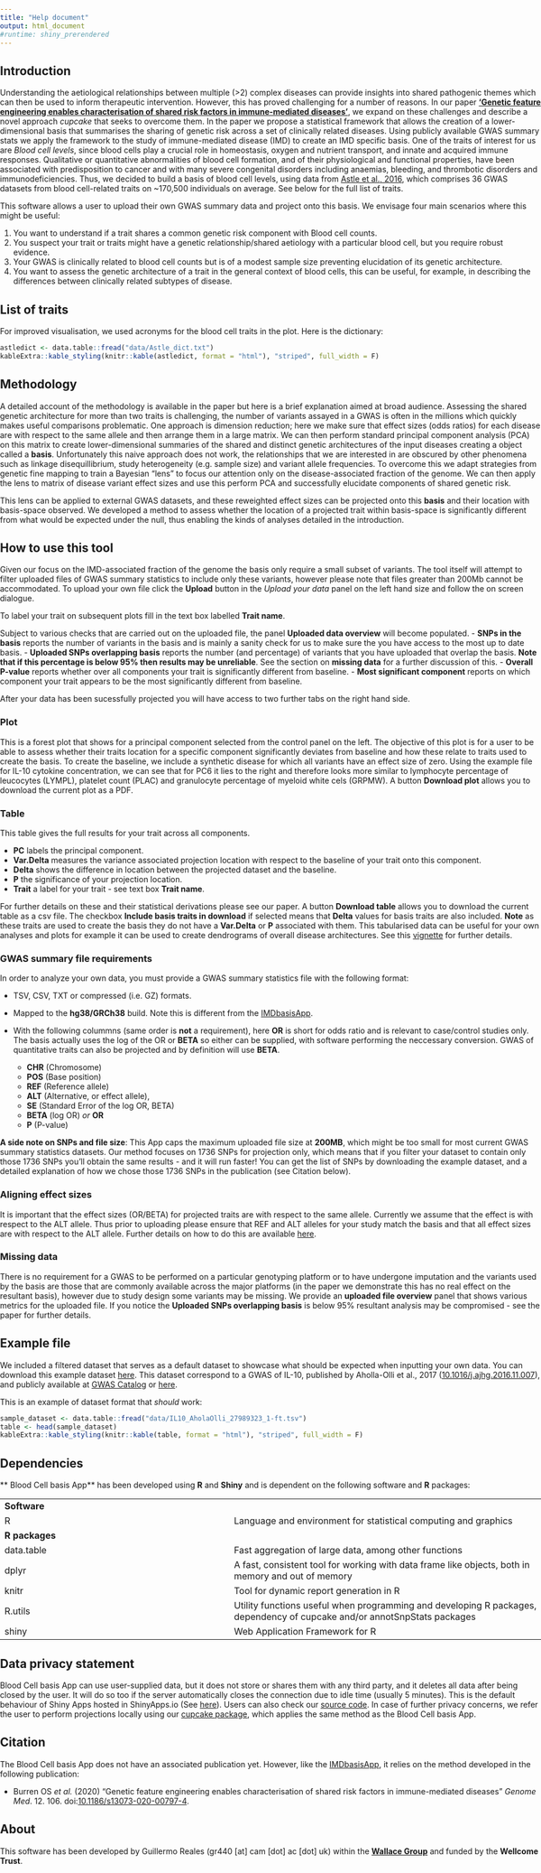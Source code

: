 ```yaml
---
title: "Help document"
output: html_document
#runtime: shiny_prerendered
---
```


[//]: # (This chunk is necessary to guarantee the app will rescale with different window sizes.)

<style type="text/css">
           body {          
           max-width:100%;
           padding:0;
           }
</style>

##  Introduction

Understanding the aetiological relationships between multiple (>2) complex diseases can provide insights into shared pathogenic themes which can then be used to inform therapeutic intervention. However, this has proved challenging for a number of reasons. In our paper [**'Genetic feature engineering enables characterisation of shared risk factors in immune-mediated diseases'**](https://genomemedicine.biomedcentral.com/articles/10.1186/s13073-020-00797-4), we expand on these challenges and describe a novel approach *cupcake* that seeks to overcome them. In the paper we propose a statistical framework that allows the creation of a lower-dimensional basis that summarises the sharing of genetic risk across a set of clinically related diseases. Using publicly available GWAS summary stats we apply the framework to the study of immune-mediated disease (IMD) to create an IMD specific basis. 
One of the traits of interest for us are *Blood cell levels*, since blood cells play a crucial role in homeostasis, oxygen and nutrient transport, and innate and acquired immune responses. Qualitative or quantitative abnormalities of blood cell formation, and of their physiological and functional properties, have been associated with predisposition to cancer and with many severe congenital disorders including anaemias, bleeding, and thrombotic disorders and immunodeficiencies. 
Thus, we decided to build a basis of blood cell levels, using data from [Astle et al., 2016](https://doi.org/10.1016/j.cell.2016.10.042), which comprises 36 GWAS datasets from blood cell-related traits on ~170,500 individuals on average. See below for the full list of traits.

This software allows a user to upload their own GWAS summary data and project onto this basis. We envisage four main scenarios where this might be useful:

1. You want to understand if a trait shares a common genetic risk component with Blood cell counts.
2. You suspect your trait or traits might have a genetic relationship/shared aetiology with a particular blood cell, but you require robust evidence.
3. Your GWAS is clinically related to blood cell counts but is of a modest sample size preventing elucidation of its genetic architecture.
4. You want to assess the genetic architecture of a trait in the general context of blood cells, this can be useful, for example, in describing the differences between clinically related subtypes of disease.


## List of traits

For improved visualisation, we used acronyms for the blood cell traits in the plot. Here is the dictionary:

```r
astledict <- data.table::fread("data/Astle_dict.txt")
kableExtra::kable_styling(knitr::kable(astledict, format = "html"), "striped", full_width = F)
```



## Methodology

A  detailed account of the methodology is available in the paper but here is a brief explanation aimed at broad audience. Assessing the shared genetic architecture for more than two traits is challenging, the number of variants assayed in a GWAS is often in the millions which quickly makes useful comparisons problematic. One approach is dimension reduction; here we make sure that effect sizes (odds ratios) for each disease are with respect to the same allele and then arrange them in a large matrix. We can then perform standard principal component analysis (PCA) on this matrix to create lower-dimensional summaries of the shared and distinct genetic architectures of the input diseases creating a object called a **basis**. Unfortunately this naive approach does not work, the relationships that we are interested in are obscured by other phenomena such as linkage disequillibrium, study heterogeneity (e.g. sample size)  and variant allele frequencies. To overcome this we adapt strategies from genetic fine mapping to train a Bayesian "lens" to focus our attention only on the disease-associated fraction of the genome. We can then apply the lens to matrix of disease variant effect sizes and use this perform PCA and successfully elucidate components of shared genetic risk. 

This lens can be applied to external GWAS datasets, and these reweighted effect sizes can be projected onto this **basis** and their location with basis-space observed. We developed a method to assess whether the location of a projected trait within basis-space is significantly different from what would be expected under the null, thus enabling the kinds of analyses detailed in the introduction.  


## How to use this tool

Given our focus on the IMD-associated fraction of the genome the basis only require a small subset of variants. The tool itself will attempt to filter uploaded files of GWAS summary statistics to include only these variants, however please note that files greater than 200Mb cannot be accommodated. To upload your own file click the **Upload** button in the *Upload your data* panel on the left hand size and follow the on screen dialogue. 

<!-- To improve accuracy, we have now included the possibility to choose the broad ancestry group of the population that was used in your GWAS (**Select population** menu), and use different LD matrices, tailored to the following populations: Admixed American, African, East Asian, European, and South Asian. We computed such matrices using data from 1000 Genomes Project Phase III. See [here](https://www.internationalgenome.org/faq/which-populations-are-part-your-study/) for more details about specific populations used to generate the matrices. Note that LD matrices are used to calculate delta P-values and confidence intervals, so matrix choice should not affect projection itself. -->

To label your trait on subsequent plots fill in the text box labelled **Trait name**.

Subject to  various checks that are carried out on the uploaded file, the panel **Uploaded data overview** will become populated.
  - **SNPs in the basis** reports the number of variants in the basis and is mainly a sanity check for us to make sure the you have access to the most up to date basis. 
  - **Uploaded SNPs overlapping basis** reports the number (and percentage) of variants that you have uploaded that overlap the basis. **Note that if this percentage is below 95% then results may be unreliable**. See the section on **missing data** for a further discussion of this.
  - **Overall P-value** reports whether over all components your trait is significantly different from baseline.
  - **Most significant component** reports on which component your trait appears to be the most significantly different from baseline.

After your data has been sucessfully projected you will have access to two further tabs on the right hand side. 

### Plot

This is a forest plot that shows for a principal component selected from the control panel on the left. The objective of this plot is for a user to be able to assess whether their traits location for a specific component significantly deviates from baseline and how these relate to traits used to create the basis. To create the baseline, we include a synthetic disease for which all variants have an effect size of zero. Using the example file for IL-10 cytokine concentration, we can see that for PC6 it lies to the right and therefore looks more similar to lymphocyte percentage of leucocytes (LYMPL), platelet count (PLAC) and granulocyte percentage of myeloid white cels (GRPMW). A button **Download plot** allows you to download the current plot as a PDF.

### Table

This table gives the full results for your trait across all components. 

- **PC** labels the principal component.
- **Var.Delta** measures the variance associated projection location with respect to the baseline of your trait onto this component.
- **Delta** shows the difference in location between the projected dataset and the baseline.
- **P** the significance of your projection location.
- **Trait** a label for your trait - see text box **Trait name**. 

For further details on these and their statistical derivations please see our paper. A button **Download table** allows you to download the current table as a csv file. The checkbox **Include basis traits in download** if selected means that **Delta** values for basis traits are also included. **Note** as these traits are used to create the basis they do not have a **Var.Delta** or **P** associated with them. This tabularised data can be useful for your own analyses and plots for example it can be used to create dendrograms of overall disease architectures. See this [vignette](https://chr1swallace.github.io/cupcake/articles/create-basis.html) for further details.  


###  GWAS summary file requirements

In order to analyze your own data, you must provide a GWAS summary statistics file with the following format:

- TSV, CSV, TXT or compressed (i.e. GZ) formats.

- Mapped to the **hg38/GRCh38** build. Note this is different from the [IMDbasisApp](https://grealesm.shinyapps.io/IMDbasisApp/).

- With the following colummns (same order is **not** a requirement), here **OR** is short for odds ratio and is relevant to case/control studies only. The basis actually uses the log of the OR or **BETA** so either can be supplied, with software performing the neccessary conversion. GWAS of quantitative traits can also be projected and by definition will use **BETA**.
  
    - **CHR** (Chromosome)
    - **POS** (Base position)
    - **REF** (Reference allele)
    - **ALT** (Alternative, or effect allele), 
    - **SE** (Standard Error of the log OR, BETA)
    - **BETA** (log OR) *or* **OR**
    - **P** (P-value)
      
**A side note on SNPs and file size**: This App caps the maximum uploaded file size at **200MB**, which might be too small for most current GWAS summary statistics datasets. Our method focuses on 1736 SNPs for projection only, which means that if you filter your dataset to contain only those 1736 SNPs you'll obtain the same results - and it will run faster! 
You can get the list of SNPs by downloading the example dataset, and a detailed explanation of how we chose those 1736 SNPs in the publication (see Citation below).

### Aligning effect sizes 

It is important that the effect sizes (OR/BETA) for projected traits are with respect to the same allele. Currently we assume that the effect is with respect to the ALT allele. Thus prior to uploading please ensure that REF and ALT alleles for your study match the basis and that all effect sizes are with respect to the ALT allele. Further details on how to do this are available [here](https://chr1swallace.github.io/cupcake/articles/project-basis.html).

### Missing data

There is no requirement for a GWAS to be performed on a particular genotyping platform or to have undergone imputation and the variants used by the basis are those that are commonly available across the major platforms (in the paper we demonstrate this has no real effect on the resultant basis), however due to study design some variants may be missing. We provide an **uploaded file overview** panel that shows various metrics for the uploaded file. If you notice the **Uploaded SNPs overlapping basis** is below 95% resultant analysis may be compromised - see the paper for further details.      
  
## Example file

We included a filtered dataset that serves as a default dataset to showcase what should be expected when inputting your own data. You can download this example dataset [here](https://raw.githubusercontent.com/GRealesM/BloodCellBasisApp/master/data/IL10_AholaOlli_27989323_1-ft.tsv).
This dataset correspond to a GWAS of IL-10, published by Aholla-Olli et al., 2017 ([10.1016/j.ajhg.2016.11.007](https://doi.org/10.1016/j.ajhg.2016.11.007)), and publicly available at [GWAS Catalog](https://www.ebi.ac.uk/gwas/efotraits/EFO_0004750) or [here](http://computationalmedicine.fi/data#Cytokine_GWAS).

This is an example of dataset format that *should* work:

```r
sample_dataset <- data.table::fread("data/IL10_AholaOlli_27989323_1-ft.tsv")
table <- head(sample_dataset)
kableExtra::kable_styling(knitr::kable(table, format = "html"), "striped", full_width = F)
```


## Dependencies

** Blood Cell basis App** has been developed using **R** and **Shiny** and is dependent on the following software and **R** packages:

|  |   |
--- | ----
**Software**   | 
R  | Language and environment for statistical computing and graphics
**R packages** |
data.table | Fast aggregation of large data, among other functions
dplyr  | A fast, consistent tool for working with data frame like objects, both in memory and out of memory
knitr  | Tool for dynamic report generation in R
R.utils | Utility functions useful when programming and developing R packages, dependency of cupcake and/or annotSnpStats packages
shiny  | Web Application Framework for R

## Data privacy statement

Blood Cell basis App can use user-supplied data, but it does not store or shares them with any third party, and it deletes all data after being closed by the user. It will do so too if the server automatically closes the connection due to idle time (usually 5 minutes). This is the default behaviour of Shiny Apps hosted in ShinyApps.io (See [here](https://docs.rstudio.com/shinyapps.io/Storage.html)). Users can also check our [source code](https://github.com/GRealesM/IMDbasisApp).
In case of further privacy concerns, we refer the user to perform projections locally using our [cupcake package](https://github.com/ollyburren/cupcake), which applies the same method as the Blood Cell basis App.

## Citation

The Blood Cell basis App does not have an associated publication yet. However, like the [IMDbasisApp](https://grealesm.shinyapps.io/IMDbasisApp/), it relies on the method developed in the following publication:

- Burren OS *et al.* (2020) "Genetic feature engineering enables characterisation of shared risk factors in immune-mediated diseases" *Genome Med*. 12. 106. doi:[10.1186/s13073-020-00797-4](https://genomemedicine.biomedcentral.com/articles/10.1186/s13073-020-00797-4).


## About

This software has been developed by Guillermo Reales (gr440 [at] cam [dot] ac [dot] uk) within the  [**Wallace Group**](https://chr1swallace.github.io) and funded by the **Wellcome Trust**.